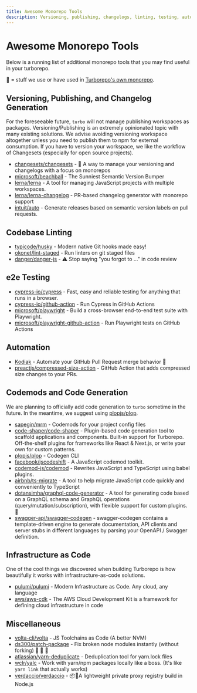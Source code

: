 ```yaml
---
title: Awesome Monorepo Tools
description: Versioning, publishing, changelogs, linting, testing, automation, and more.
---
```


# Awesome Monorepo Tools

Below is a running list of additional monorepo tools that you may find useful in your turborepo.

💯 = stuff we use or have used in [Turborepo's own monorepo](https://github.com/vercel/turborepo).

## Versioning, Publishing, and Changelog Generation

For the foreseeable future, `turbo` will not manage publishing workspaces as packages. Versioning/Publishing is an extremely opinionated topic with many existing solutions. We advise avoiding versioning workspace altogether unless you need to publish them to npm for external consumption. If you have to version your workspace, we like the workflow of Changesets (especially for open source projects).

- [changesets/changesets](https://github.com/changesets/changesets) - 🦋 A way to manage your versioning and changelogs with a focus on monorepos
- [microsoft/beachball](https://github.com/microsoft/beachball) - The Sunniest Semantic Version Bumper
- [lerna/lerna](https://github.com/lerna/lerna) - A tool for managing JavaScript projects with multiple workspaces.
- [lerna/lerna-changelog](https://github.com/lerna/lerna-changelog) - PR-based changelog generator with monorepo support
- [intuit/auto](https://github.com/intuit/auto) - Generate releases based on semantic version labels on pull requests.

## Codebase Linting

- [typicode/husky](https://github.com/typicode/husky) - Modern native Git hooks made easy!
- [okonet/lint-staged](https://github.com/okonet/lint-staged) - Run linters on git staged files
- [danger/danger-js](https://github.com/danger/danger-js) - ⚠️ Stop saying "you forgot to …" in code review

## e2e Testing

- [cypress-io/cypress](https://github.com/cypress-io/cypress) - Fast, easy and reliable testing for anything that runs in a browser.
- [cypress-io/github-action](https://github.com/cypress-io/github-action) - Run Cypress in GitHub Actions
- [microsoft/playwright](https://github.com/microsoft/playwright) - Build a cross-browser end-to-end test suite with Playwright.
- [microsoft/playwright-github-action](https://github.com/microsoft/playwright-github-action) - Run Playwright tests on GitHub Actions

## Automation

- [Kodiak](https://kodiakhq.com/) - Automate your GitHub Pull Request merge behavior 💯
- [preactjs/compressed-size-action](https://github.com/preactjs/compressed-size-action) - GitHub Action that adds compressed size changes to your PRs.

## Codemods and Code Generation

We are planning to officially add code generation to `turbo` sometime in the future. In the meantime, we suggest using [plopjs/plop](https://github.com/plopjs/plop).

- [sapegin/mrm](https://github.com/sapegin/mrm) - Codemods for your project config files
- [code-shaper/code-shaper](https://www.code-shaper.dev/) - Plugin-based code generation tool to scaffold applications and components. Built-in support for Turborepo. Off-the-shelf plugins for frameworks like React & Next.js, or write your own for custom patterns.
- [plopjs/plop](https://github.com/plopjs/plop) - Codegen CLI
- [facebook/jscodeshift](https://github.com/facebook/jscodeshift) - A JavaScript codemod toolkit.
- [codemod-js/codemod](https://github.com/codemod-js/codemod) - Rewrites JavaScript and TypeScript using babel plugins.
- [airbnb/ts-migrate](https://github.com/airbnb/ts-migrate) - A tool to help migrate JavaScript code quickly and conveniently to TypeScript
- [dotansimha/graphql-code-generator](https://github.com/dotansimha/graphql-code-generator) - A tool for generating code based on a GraphQL schema and GraphQL operations (query/mutation/subscription), with flexible support for custom plugins. 💯
- [swagger-api/swagger-codegen](https://github.com/swagger-api/swagger-codegen) - swagger-codegen contains a template-driven engine to generate documentation, API clients and server stubs in different languages by parsing your OpenAPI / Swagger definition.

## Infrastructure as Code

One of the cool things we discovered when building Turborepo is how beautifully it works with infrastructure-as-code solutions.

- [pulumi/pulumi](https://github.com/pulumi/pulumi) - Modern Infrastructure as Code. Any cloud, any language
- [aws/aws-cdk](https://github.com/aws/aws-cdk) - The AWS Cloud Development Kit is a framework for defining cloud infrastructure in code

## Miscellaneous

- [volta-cli/volta](https://github.com/volta-cli/volta) - JS Toolchains as Code (A better NVM)
- [ds300/patch-package](https://github.com/ds300/patch-package) - Fix broken node modules instantly (without forking) 💯 💯 💯
- [atlassian/yarn-deduplicate](https://github.com/atlassian/yarn-deduplicate) - Deduplication tool for yarn.lock files
- [wclr/yalc](https://github.com/wclr/yalc) - Work with yarn/npm packages locally like a boss. (It's like `yarn link` that actually works)
- [verdaccio/verdaccio](https://github.com/verdaccio/verdaccio) - 📦🔐A lightweight private proxy registry build in Node.js
